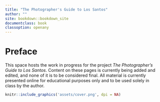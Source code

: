 ```yaml
---
title: "The Photographer's Guide to Los Santos"
author: ""
site: bookdown::bookdown_site
documentclass: book
classoption: openany
---
```


# Preface {-}

This space hosts the work in progress for the project _The Photographer's Guide to Los Santos_. Content on these pages is currently being added and edited, and none of it is to be considered final. All material is currently presented online for educational purposes only and to be used solely in class by the author.
 

```r
knitr::include_graphics('assets/cover.png', dpi = NA)
```
